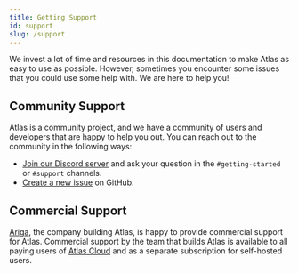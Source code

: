```yaml
---
title: Getting Support
id: support
slug: /support
---
```


We invest a lot of time and resources in this documentation to make Atlas as easy to use as possible. However,
sometimes you encounter some issues that you could use some help with. We are here to help you!

## Community Support

Atlas is a community project, and we have a community of users and developers that are happy to help you out. You can
reach out to the community in the following ways:

* [Join our Discord server](https://discord.gg/zZ6sWVg6NT) and ask your question in the `#getting-started` or `#support` channels.
* [Create a new issue](https://github.com/ariga/atlas/issues/new/choose) on GitHub.

## Commercial Support

[Ariga](https://ariga.io), the company building Atlas, is happy to provide commercial support for Atlas. Commercial support
by the team that builds Atlas is available to all paying users of [Atlas Cloud](https://atlasgo.cloud/pricing) and as a
separate subscription for self-hosted users.
